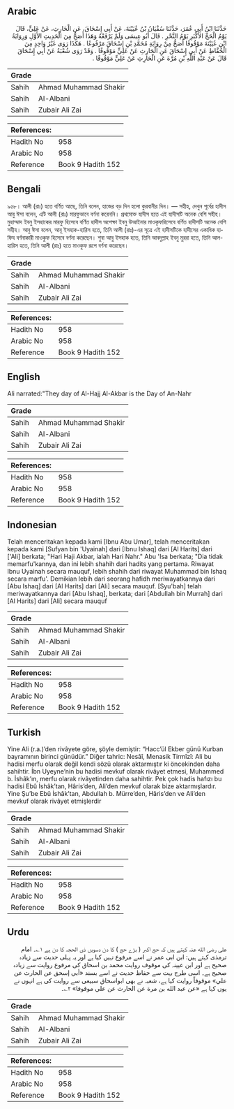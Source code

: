 ## Arabic


<div dir="rtl" lang="ar" style={{fontSize:'larger',backgroundColor:'#f8f9fa',padding:20}}>
حَدَّثَنَا ابْنُ أَبِي عُمَرَ، حَدَّثَنَا سُفْيَانُ بْنُ عُيَيْنَةَ، عَنْ أَبِي إِسْحَاقَ، عَنِ الْحَارِثِ، عَنْ عَلِيٍّ، قَالَ يَوْمُ الْحَجِّ الأَكْبَرِ يَوْمُ النَّحْرِ ‏.‏ قَالَ أَبُو عِيسَى وَلَمْ يَرْفَعْهُ وَهَذَا أَصَحُّ مِنَ الْحَدِيثِ الأَوَّلِ وَرِوَايَةُ ابْنِ عُيَيْنَةَ مَوْقُوفًا أَصَحُّ مِنْ رِوَايَةِ مُحَمَّدِ بْنِ إِسْحَاقَ مَرْفُوعًا ‏.‏ هَكَذَا رَوَى غَيْرُ وَاحِدٍ مِنَ الْحُفَّاظِ عَنْ أَبِي إِسْحَاقَ عَنِ الْحَارِثِ عَنْ عَلِيٍّ مَوْقُوفًا ‏.‏ وَقَدْ رَوَى شُعْبَةُ عَنْ أَبِي إِسْحَاقَ قَالَ عَنْ عَبْدِ اللَّهِ بْنِ مُرَّةَ عَنِ الْحَارِثِ عَنْ عَلِيٍّ مَوْقُوفًا ‏.‏
</div>
<div style={{backgroundColor:'#f8f9fa',padding:20, marginBottom: 10}}><table> <thead> <tr> <th>Grade</th> <th></th> </tr> </thead> <tbody> <tr><td>Sahih</td><td>Ahmad Muhammad Shakir</td></tr><tr><td>Sahih</td><td>Al-Albani</td></tr><tr><td>Sahih</td><td>Zubair Ali Zai</td></tr></tbody></table><table> <thead> <tr> <th>References:</th> <th></th> </tr> </thead> <tbody><tr><td>Hadith No</td><td>958</td></tr><tr><td>Arabic No</td><td>958</td></tr><tr><td>Reference</td><td>Book 9 Hadith 152</td></tr></tbody></table></div>

## Bengali


<div dir="ltr" lang="bn" style={{fontSize:'larger',backgroundColor:'#f8f9fa',padding:20}}>
৯৫৮। আলী (রাঃ) হতে বর্ণিত আছে, তিনি বলেন, হাজের বড় দিন হলো কুরবানীর দিন। — সহীহ, দেখুন পূর্বের হাদীস আবু ঈসা বলেন, এটি আলী (রাঃ) মারফুভাবে বর্ণনা করেননি। প্রথমোক্ত হাদীস হতে এই হাদীসটি অনেক বেশি সহীহ। মুহাম্মাদ ইবনু ইসহাকের মারফু হিসেবে বর্ণিত হাদীস অপেক্ষা ইবনু উআইনার মাওকৃফহিসেবে বর্ণিত হাদীসটি অনেক বেশি সহীহ। আবু ঈসা বলেন, আবূ ইসহাক-হারিস হতে, তিনি আলী (রাঃ)-এর সূত্রে এই হাদীসটিকে হাদীসের একাধিক হাফিয বর্ণনাকারী মাওকুফ হিসেবে বর্ণনা করেছেন। শুবা আবু ইসহাক হতে, তিনি আবদুল্লাহ ইবনু মুররা হতে, তিনি আল-হারিস হতে, তিনি আলী (রাঃ) হতে মাওকুফ রূপে বর্ণনা করেছেন।
</div>
<div style={{backgroundColor:'#f8f9fa',padding:20, marginBottom: 10}}><table> <thead> <tr> <th>Grade</th> <th></th> </tr> </thead> <tbody> <tr><td>Sahih</td><td>Ahmad Muhammad Shakir</td></tr><tr><td>Sahih</td><td>Al-Albani</td></tr><tr><td>Sahih</td><td>Zubair Ali Zai</td></tr></tbody></table><table> <thead> <tr> <th>References:</th> <th></th> </tr> </thead> <tbody><tr><td>Hadith No</td><td>958</td></tr><tr><td>Arabic No</td><td>958</td></tr><tr><td>Reference</td><td>Book 9 Hadith 152</td></tr></tbody></table></div>

## English


<div dir="ltr" lang="en" style={{fontSize:'larger',backgroundColor:'#f8f9fa',padding:20}}>
Ali narrated:"They day of Al-Hajj Al-Akbar is the Day of An-Nahr
</div>
<div style={{backgroundColor:'#f8f9fa',padding:20, marginBottom: 10}}><table> <thead> <tr> <th>Grade</th> <th></th> </tr> </thead> <tbody> <tr><td>Sahih</td><td>Ahmad Muhammad Shakir</td></tr><tr><td>Sahih</td><td>Al-Albani</td></tr><tr><td>Sahih</td><td>Zubair Ali Zai</td></tr></tbody></table><table> <thead> <tr> <th>References:</th> <th></th> </tr> </thead> <tbody><tr><td>Hadith No</td><td>958</td></tr><tr><td>Arabic No</td><td>958</td></tr><tr><td>Reference</td><td>Book 9 Hadith 152</td></tr></tbody></table></div>

## Indonesian


<div dir="ltr" lang="id" style={{fontSize:'larger',backgroundColor:'#f8f9fa',padding:20}}>
Telah menceritakan kepada kami [Ibnu Abu Umar], telah menceritakan kepada kami [Sufyan bin 'Uyainah] dari [Ibnu Ishaq] dari [Al Harits] dari ['Ali] berkata; "Hari Haji Akbar, ialah Hari Nahr." Abu 'Isa berkata; "Dia tidak memarfu'kannya, dan ini lebih shahih dari hadits yang pertama. Riwayat Ibnu Uyainah secara mauquf, lebih shahih dari riwayat Muhammad bin Ishaq secara marfu'. Demikian lebih dari seorang hafidh meriwayatkannya dari [Abu Ishaq] dari [Al Harits] dari [Ali] secara mauquf. [Syu'bah] telah meriwayatkannya dari [Abu Ishaq], berkata; dari [Abdullah bin Murrah] dari [Al Harits] dari [Ali] secara mauquf
</div>
<div style={{backgroundColor:'#f8f9fa',padding:20, marginBottom: 10}}><table> <thead> <tr> <th>Grade</th> <th></th> </tr> </thead> <tbody> <tr><td>Sahih</td><td>Ahmad Muhammad Shakir</td></tr><tr><td>Sahih</td><td>Al-Albani</td></tr><tr><td>Sahih</td><td>Zubair Ali Zai</td></tr></tbody></table><table> <thead> <tr> <th>References:</th> <th></th> </tr> </thead> <tbody><tr><td>Hadith No</td><td>958</td></tr><tr><td>Arabic No</td><td>958</td></tr><tr><td>Reference</td><td>Book 9 Hadith 152</td></tr></tbody></table></div>

## Turkish


<div dir="ltr" lang="tr" style={{fontSize:'larger',backgroundColor:'#f8f9fa',padding:20}}>
Yine Ali (r.a.)’den rivâyete göre, şöyle demiştir: “Hacc’ül Ekber günü Kurban bayramının birinci günüdür.” Diğer tahric: Nesâî, Menasik Tirmîzî: Ali bu hadisi merfu olarak değil kendi sözü olarak aktarmıştır ki öncekinden daha sahihtir. İbn Uyeyne’nin bu hadisi mevkuf olarak rivâyet etmesi, Muhammed b. İshâk’ın, merfu olarak rivâyetinden daha sahihtir. Pek çok hadis hafızı bu hadisi Ebû İshâk’tan, Hâris’den, Ali’den mevkuf olarak bize aktarmışlardır. Yine Şu’be Ebû İshâk’tan, Abdullah b. Mürre’den, Hâris’den ve Ali’den mevkuf olarak rivâyet etmişlerdir
</div>
<div style={{backgroundColor:'#f8f9fa',padding:20, marginBottom: 10}}><table> <thead> <tr> <th>Grade</th> <th></th> </tr> </thead> <tbody> <tr><td>Sahih</td><td>Ahmad Muhammad Shakir</td></tr><tr><td>Sahih</td><td>Al-Albani</td></tr><tr><td>Sahih</td><td>Zubair Ali Zai</td></tr></tbody></table><table> <thead> <tr> <th>References:</th> <th></th> </tr> </thead> <tbody><tr><td>Hadith No</td><td>958</td></tr><tr><td>Arabic No</td><td>958</td></tr><tr><td>Reference</td><td>Book 9 Hadith 152</td></tr></tbody></table></div>

## Urdu


<div dir="rtl" lang="ur" style={{fontSize:'larger',backgroundColor:'#f8f9fa',padding:20}}>
علی رضی الله عنہ کہتے ہیں کہ حج اکبر ( بڑے حج ) کا دن دسویں ذی الحجہ کا دن ہے ۱؎۔ امام ترمذی کہتے ہیں: ابن ابی عمر نے اسے مرفوع نہیں کیا ہے اور یہ پہلی حدیث سے زیادہ صحیح ہے اور ابن عیینہ کی موقوف روایت محمد بن اسحاق کی مرفوع روایت سے زیادہ صحیح ہے۔ اسی طرح بہت سے حفاظ حدیث نے اسے بسند «أبي إسحق عن الحارث عن علي» موقوفاً روایت کیا ہے، شعبہ نے بھی ابواسحاق سبیعی سے روایت کی ہے انہوں نے یوں کہا ہے «عن عبد الله بن مرة عن الحارث عن علي موقوفا» ۲؎۔
</div>
<div style={{backgroundColor:'#f8f9fa',padding:20, marginBottom: 10}}><table> <thead> <tr> <th>Grade</th> <th></th> </tr> </thead> <tbody> <tr><td>Sahih</td><td>Ahmad Muhammad Shakir</td></tr><tr><td>Sahih</td><td>Al-Albani</td></tr><tr><td>Sahih</td><td>Zubair Ali Zai</td></tr></tbody></table><table> <thead> <tr> <th>References:</th> <th></th> </tr> </thead> <tbody><tr><td>Hadith No</td><td>958</td></tr><tr><td>Arabic No</td><td>958</td></tr><tr><td>Reference</td><td>Book 9 Hadith 152</td></tr></tbody></table></div>